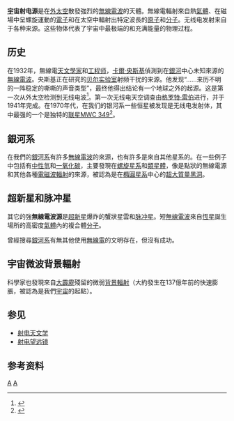 '''[[宇宙暴脹|宇]]宙射电源'''是在[[外太空|外太空]]散發強烈的[[無線電波|無線電波]]的天體。無線電輻射來自熱[[氣體|氣體]]、在磁場中呈螺旋運動的[[電子|電子]]和在太空中輻射出特定波長的[[原子|原子]]和[[分子|分子]]。无线电发射来自于各种来源。这些物体代表了宇宙中最极端的和充满能量的物理过程。

== 历史 ==
在1932年，無線電[[天文學家|天文學家]]和[[工程师|工程师]]，[[卡爾·央斯基|卡爾·央斯基]]偵測到在[[銀河|銀河]]中心未知來源的[[無線電波|無線電波]]。央斯基正在研究的[[贝尔实验室|贝尔实验室]]射频干扰的来源。他发现“......来历不明的一阵稳定的嘶嘶的声音类型”，最终他得出结论有一个地球之外的起源。这是第一次从外太空检测到无线电波<ref>{{cite book|last=Koupelis|first=Theo|author2=Karl F. Kuhn|title=In Quest of the Universe|publisher=Jones & Bartlett Publishers|year=2007|edition=5th|isbn=0-7637-4387-9|url=https://books.google.com/books?id=WwKjznJ9Kq0C|accessdate=2008-04-02|page=149}}</ref>。第一次无线电天空调查由[[格罗特·雷伯|格罗特·雷伯]]进行，并于1941年完成。在1970年代，在我们的银河系一些恒星被发现是无线电发射体，其中最强的一个是独特的[[联星|联星]][[MWC_349|MWC 349]]<ref>{{cite journal | last=Braes | first=L.L.E. | year=1974 | title=Radio Continuum Observations of Stellar Sources | journal=IAU Symposium No.60, Maroochydore, Australia, September 3–7, 1973 | pages=377–381 | bibcode=1974IAUS...60..377B | volume=60 }}</ref>。

== 銀河系 ==
在我們的[[銀河系|銀河系]]有許多[[無線電波|無線電波]]的來源，也有許多是來自其他星系的。在一些例子中包括有[[中性氫|中性氫]]和[[一氧化碳|一氧化碳]]，主要發現在[[螺旋星系|螺旋星系]]和[[類星體|類星體]]，像是點狀的無線電源和其他各種[[電磁波輻射|電磁波輻射]]的來源，被認為是在[[橢圓星系|橢圓星系]]中心的[[超大質量黑洞|超大質量黑洞]]。

== 超新星和脉冲星 ==
其它的強'''無線電波源'''是[[超新星|超新星]]爆炸的蟹狀星雲和[[脉冲星|脉冲星]]。短[[無線電波|無線電波]]來自[[恆星|恆星]]誕生場所的高密度[[氣體|氣體]]內的複合體[[分子|分子]]。

曾經搜尋[[銀河系|銀河系]]有無其他使用[[無線電|無線電]]的文明存在，但沒有成功。

== 宇宙微波背景輻射 ==
科學家也發現來自[[大霹靂|大霹靂]]殘留的微弱[[宇宙微波背景輻射|背景輻射]]（大約發生在137億年前的快速膨脹，被認為是我們[[宇宙|宇宙]]的起點）。

== 参见 ==
*[[射电天文学|射电天文学]]
*[[射电望远镜|射电望远镜]]

== 参考资料 ==
{{reflist}}
{{Radio astronomy}}
{{天文小作品}}

[[Category:射电天文学|A]]
[[Category:射电源|A]]